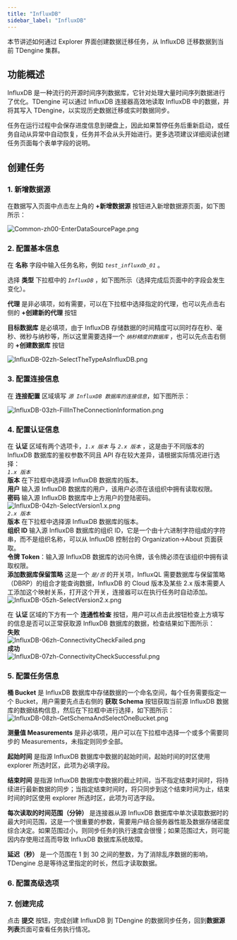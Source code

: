 ```yaml
---
title: "InfluxDB"
sidebar_label: "InfluxDB"
---
```


本节讲述如何通过 Explorer 界面创建数据迁移任务，从 InfluxDB 迁移数据到当前 TDengine 集群。

## 功能概述

InfluxDB 是一种流行的开源时间序列数据库，它针对处理大量时间序列数据进行了优化。TDengine 可以通过 InfluxDB 连接器高效地读取 InfluxDB 中的数据，并将其写入 TDengine，以实现历史数据迁移或实时数据同步。

任务在运行过程中会保存进度信息到硬盘上，因此如果暂停任务后重新启动，或任务自动从异常中自动恢复，任务并不会从头开始进行。更多选项建议详细阅读创建任务页面每个表单字段的说明。

## 创建任务

### 1. 新增数据源

在数据写入页面中点击左上角的 **+新增数据源** 按钮进入新增数据源页面，如下图所示：

![Common-zh00-EnterDataSourcePage.png](./pic/Common-zh00-EnterDataSourcePage.png "进入新增数据源页面")

### 2. 配置基本信息

在 **名称** 字段中输入任务名称，例如 *`test_influxdb_01`* 。

选择 **类型** 下拉框中的 *`InfluxDB`* ，如下图所示（选择完成后页面中的字段会发生变化）。

**代理** 是非必填项，如有需要，可以在下拉框中选择指定的代理，也可以先点击右侧的 **+创建新的代理** 按钮

**目标数据库** 是必填项，由于 InfluxDB 存储数据的时间精度可以同时存在秒、毫秒、微秒与纳秒等，所以这里需要选择一个 *`纳秒精度的数据库`* ，也可以先点击右侧的 **+创建数据库** 按钮

![InfluxDB-02zh-SelectTheTypeAsInfluxDB.png](./pic/InfluxDB-02zh-SelectTheTypeAsInfluxDB.png "选择数据源类型为InfluxDB")

### 3. 配置连接信息

在 **连接配置** 区域填写 *`源 InfluxDB 数据库的连接信息`*，如下图所示：

![InfluxDB-03zh-FillInTheConnectionInformation.png](./pic/InfluxDB-03zh-FillInTheConnectionInformation.png "填写源InfluxDB数据库的连接信息")

### 4. 配置认证信息

在 **认证** 区域有两个选项卡，*`1.x 版本`* 与 *`2.x 版本`* ，这是由于不同版本的 InfluxDB 数据库的鉴权参数不同且 API 存在较大差异，请根据实际情况进行选择：  
  *`1.x 版本`*  
  **版本** 在下拉框中选择源 InfluxDB 数据库的版本。  
  **用户** 输入源 InfluxDB 数据库的用户，该用户必须在该组织中拥有读取权限。  
  **密码** 输入源 InfluxDB 数据库中上方用户的登陆密码。  
  ![InfluxDB-04zh-SelectVersion1.x.png](./pic/InfluxDB-04zh-SelectVersion1.x.png "选择1.x版本")  
  *`2.x 版本`*  
  **版本** 在下拉框中选择源 InfluxDB 数据库的版本。  
  **组织 ID** 输入源 InfluxDB 数据库的组织 ID，它是一个由十六进制字符组成的字符串，而不是组织名称，可以从 InfluxDB 控制台的 Organization->About 页面获取。  
  **令牌 Token**：输入源 InfluxDB 数据库的访问令牌，该令牌必须在该组织中拥有读取权限。  
  **添加数据库保留策略** 这是一个 *`是/否`* 的开关项，InfluxQL 需要数据库与保留策略（DBRP）的组合才能查询数据，InfluxDB 的 Cloud 版本及某些 2.x 版本需要人工添加这个映射关系，打开这个开关，连接器可以在执行任务时自动添加。  
  ![InfluxDB-05zh-SelectVersion2.x.png](./pic/InfluxDB-05zh-SelectVersion2.x.png "选择2.x版本")

在 **认证** 区域的下方有一个 **连通性检查** 按钮，用户可以点击此按钮检查上方填写的信息是否可以正常获取源 InfluxDB 数据库的数据，检查结果如下图所示：  
  **失败**  
  ![InfluxDB-06zh-ConnectivityCheckFailed.png](./pic/InfluxDB-06zh-ConnectivityCheckFailed.png "连通性检查失败")  
  **成功**  
  ![InfluxDB-07zh-ConnectivityCheckSuccessful.png](./pic/InfluxDB-07zh-ConnectivityCheckSuccessful.png "连通性检查成功")

### 5. 配置任务信息

**桶 Bucket** 是 InfluxDB 数据库中存储数据的一个命名空间，每个任务需要指定一个 Bucket，用户需要先点击右侧的 **获取 Schema** 按钮获取当前源 InfluxDB 数据库的数据结构信息，然后在下拉框中进行选择，如下图所示：
![InfluxDB-08zh-GetSchemaAndSelectOneBucket.png](./pic/InfluxDB-08zh-GetSchemaAndSelectOneBucket.png "获取数据结构信息并选择一个Bucket")

**测量值 Measurements** 是非必填项，用户可以在下拉框中选择一个或多个需要同步的 Measurements，未指定则同步全部。

**起始时间** 是指源 InfluxDB 数据库中数据的起始时间，起始时间的时区使用 explorer 所选时区，此项为必填字段。

**结束时间** 是指源 InfluxDB 数据库中数据的截止时间，当不指定结束时间时，将持续进行最新数据的同步；当指定结束时间时，将只同步到这个结束时间为止，结束时间的时区使用 explorer 所选时区，此项为可选字段。

**每次读取的时间范围（分钟）** 是连接器从源 InfluxDB 数据库中单次读取数据时的最大时间范围，这是一个很重要的参数，需要用户结合服务器性能及数据存储密度综合决定。如果范围过小，则同步任务的执行速度会很慢；如果范围过大，则可能因内存使用过高而导致 InfluxDB 数据库系统故障。

**延迟（秒）** 是一个范围在 1 到 30 之间的整数，为了消除乱序数据的影响，TDengine 总是等待这里指定的时长，然后才读取数据。

### 6. 配置高级选项


<AdvancedOptions/>

### 7. 创建完成

点击 **提交** 按钮，完成创建 InfluxDB 到 TDengine 的数据同步任务，回到**数据源列表**页面可查看任务执行情况。